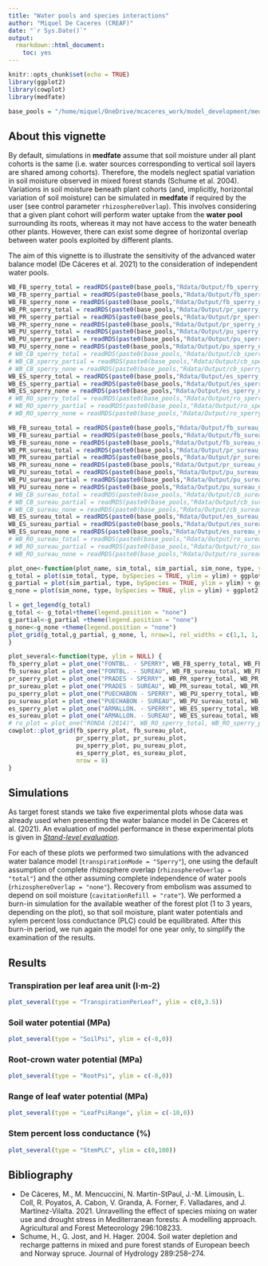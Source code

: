 ```yaml
---
title: "Water pools and species interactions"
author: "Miquel De Caceres (CREAF)"
date: "`r Sys.Date()`"
output:
  rmarkdown::html_document:
    toc: yes
---
```


```r
knitr::opts_chunk$set(echo = TRUE)
library(ggplot2)
library(cowplot)
library(medfate)

base_pools = "/home/miquel/OneDrive/mcaceres_work/model_development/medfate_development/PlantWaterPools/"
```

## About this vignette

By default, simulations in **medfate** assume that soil moisture under all plant cohorts is the same (i.e. water sources corresponding to vertical soil layers are shared among cohorts). Therefore, the models neglect spatial variation in soil moisture observed in mixed forest stands (Schume et al. 2004). Variations in soil moisture beneath plant cohorts (and, implicitly, horizontal variation of soil moisture) can be simulated in **medfate** if required by the user (see control parameter `rhizosphereOverlap`). This involves considering that a given plant cohort will perform water uptake from the **water pool** surrounding its roots, whereas it may not have access to the water beneath other plants. However, there can exist some degree of horizontal overlap between water pools exploited by different plants.

The aim of this vignette is to illustrate the sensitivity of the advanced water balance model (De Cáceres et al. 2021) to the consideration of independent water pools. 

```r
WB_FB_sperry_total = readRDS(paste0(base_pools,"Rdata/Output/fb_sperry_total.rds"))
WB_FB_sperry_partial = readRDS(paste0(base_pools,"Rdata/Output/fb_sperry_partial.rds"))
WB_FB_sperry_none = readRDS(paste0(base_pools,"Rdata/Output/fb_sperry_none.rds"))
WB_PR_sperry_total = readRDS(paste0(base_pools,"Rdata/Output/pr_sperry_total.rds"))
WB_PR_sperry_partial = readRDS(paste0(base_pools,"Rdata/Output/pr_sperry_partial.rds"))
WB_PR_sperry_none = readRDS(paste0(base_pools,"Rdata/Output/pr_sperry_none.rds"))
WB_PU_sperry_total = readRDS(paste0(base_pools,"Rdata/Output/pu_sperry_total.rds"))
WB_PU_sperry_partial = readRDS(paste0(base_pools,"Rdata/Output/pu_sperry_partial.rds"))
WB_PU_sperry_none = readRDS(paste0(base_pools,"Rdata/Output/pu_sperry_none.rds"))
# WB_CB_sperry_total = readRDS(paste0(base_pools,"Rdata/Output/cb_sperry_total.rds"))
# WB_CB_sperry_partial = readRDS(paste0(base_pools,"Rdata/Output/cb_sperry_partial.rds"))
# WB_CB_sperry_none = readRDS(paste0(base_pools,"Rdata/Output/cb_sperry_none.rds"))
WB_ES_sperry_total = readRDS(paste0(base_pools,"Rdata/Output/es_sperry_total.rds"))
WB_ES_sperry_partial = readRDS(paste0(base_pools,"Rdata/Output/es_sperry_partial.rds"))
WB_ES_sperry_none = readRDS(paste0(base_pools,"Rdata/Output/es_sperry_none.rds"))
# WB_RO_sperry_total = readRDS(paste0(base_pools,"Rdata/Output/ro_sperry_total.rds"))
# WB_RO_sperry_partial = readRDS(paste0(base_pools,"Rdata/Output/ro_sperry_partial.rds"))
# WB_RO_sperry_none = readRDS(paste0(base_pools,"Rdata/Output/ro_sperry_none.rds"))

WB_FB_sureau_total = readRDS(paste0(base_pools,"Rdata/Output/fb_sureau_total.rds"))
WB_FB_sureau_partial = readRDS(paste0(base_pools,"Rdata/Output/fb_sureau_partial.rds"))
WB_FB_sureau_none = readRDS(paste0(base_pools,"Rdata/Output/fb_sureau_none.rds"))
WB_PR_sureau_total = readRDS(paste0(base_pools,"Rdata/Output/pr_sureau_total.rds"))
WB_PR_sureau_partial = readRDS(paste0(base_pools,"Rdata/Output/pr_sureau_partial.rds"))
WB_PR_sureau_none = readRDS(paste0(base_pools,"Rdata/Output/pr_sureau_none.rds"))
WB_PU_sureau_total = readRDS(paste0(base_pools,"Rdata/Output/pu_sureau_total.rds"))
WB_PU_sureau_partial = readRDS(paste0(base_pools,"Rdata/Output/pu_sureau_partial.rds"))
WB_PU_sureau_none = readRDS(paste0(base_pools,"Rdata/Output/pu_sureau_none.rds"))
# WB_CB_sureau_total = readRDS(paste0(base_pools,"Rdata/Output/cb_sureau_total.rds"))
# WB_CB_sureau_partial = readRDS(paste0(base_pools,"Rdata/Output/cb_sureau_partial.rds"))
# WB_CB_sureau_none = readRDS(paste0(base_pools,"Rdata/Output/cb_sureau_none.rds"))
WB_ES_sureau_total = readRDS(paste0(base_pools,"Rdata/Output/es_sureau_total.rds"))
WB_ES_sureau_partial = readRDS(paste0(base_pools,"Rdata/Output/es_sureau_partial.rds"))
WB_ES_sureau_none = readRDS(paste0(base_pools,"Rdata/Output/es_sureau_none.rds"))
# WB_RO_sureau_total = readRDS(paste0(base_pools,"Rdata/Output/ro_sureau_total.rds"))
# WB_RO_sureau_partial = readRDS(paste0(base_pools,"Rdata/Output/ro_sureau_partial.rds"))
# WB_RO_sureau_none = readRDS(paste0(base_pools,"Rdata/Output/ro_sureau_none.rds"))
```

```r
plot_one<-function(plot_name, sim_total, sim_partial, sim_none, type, ylim = NULL) {
g_total = plot(sim_total, type, bySpecies = TRUE, ylim = ylim) + ggplot2::labs(title= paste0("Total overlap (shared)"))+ theme(axis.text.x = element_blank(), axis.ticks = element_blank())+ylab(plot_name)
g_partial = plot(sim_partial, type, bySpecies = TRUE, ylim = ylim) + ggplot2::labs(title= paste0("Partial overlap"))+ theme(axis.text.x = element_blank(), axis.ticks = element_blank())+ylab("")
g_none = plot(sim_none, type, bySpecies = TRUE, ylim = ylim) + ggplot2::labs(title= paste0("No overlap (independent)"))+ theme(axis.text.x = element_blank(), axis.ticks = element_blank())+ylab("")

l = get_legend(g_total)
g_total <- g_total+theme(legend.position = "none")
g_partial<-g_partial +theme(legend.position = "none")
g_none<-g_none +theme(legend.position = "none")
plot_grid(g_total,g_partial, g_none, l, nrow=1, rel_widths = c(1,1, 1, 0.5))
}
```

```r
plot_several<-function(type, ylim = NULL) {
fb_sperry_plot = plot_one("FONTBL. - SPERRY", WB_FB_sperry_total, WB_FB_sperry_partial, WB_FB_sperry_none, type, ylim)
fb_sureau_plot = plot_one("FONTBL. - SUREAU", WB_FB_sureau_total, WB_FB_sureau_partial, WB_FB_sureau_none, type, ylim)
pr_sperry_plot = plot_one("PRADES - SPERRY", WB_PR_sperry_total, WB_PR_sperry_partial, WB_PR_sperry_none, type, ylim)
pr_sureau_plot = plot_one("PRADES - SUREAU", WB_PR_sureau_total, WB_PR_sureau_partial, WB_PR_sureau_none, type, ylim)
pu_sperry_plot = plot_one("PUECHABON - SPERRY", WB_PU_sperry_total, WB_PU_sperry_partial, WB_PU_sperry_none, type, ylim)
pu_sureau_plot = plot_one("PUECHABON - SUREAU", WB_PU_sureau_total, WB_PU_sureau_partial, WB_PU_sureau_none, type, ylim)
es_sperry_plot = plot_one("ARMALLON. - SPERRY", WB_ES_sperry_total, WB_ES_sperry_partial, WB_ES_sperry_none, type, ylim)
es_sureau_plot = plot_one("ARMALLON. - SUREAU", WB_ES_sureau_total, WB_ES_sureau_partial, WB_ES_sureau_none, type, ylim)
# ro_plot = plot_one("RONDA (2014)", WB_RO_sperry_total, WB_RO_sperry_partial, WB_RO_sperry_none, type, ylim)
cowplot::plot_grid(fb_sperry_plot, fb_sureau_plot, 
                   pr_sperry_plot, pr_sureau_plot,
                   pu_sperry_plot, pu_sureau_plot,
                   es_sperry_plot, es_sureau_plot,
                   nrow = 8)
}

```

## Simulations
As target forest stands we take five experimental plots whose data was already used when presenting the water balance model in De Cáceres et al. (2021). An evaluation of model performance in these experimental plots is given in [*Stand-level evaluation*](https://emf-creaf.github.io/medfate/articles/evaluation/StandLevelEvaluation.html). 

For each of these plots we performed two simulations with the advanced water balance model (`transpirationMode = "Sperry"`), one using the default assumption of complete rhizosphere overlap (`rhizosphereOverlap = "total"`) and the other assuming complete independence of water pools (`rhizosphereOverlap = "none"`). Recovery from embolism was assumed to depend on soil moisture (`cavitationRefill = "rate"`). We performed a burn-in simulation for the available weather of the forest plot (1 to 3 years, depending on the plot), so that soil moisture, plant water potentials and xylem percent loss conductance (PLC) could be equilibrated. After this burn-in period, we run again the model for one year only, to simplify the examination of the results.


## Results
### Transpiration per leaf area unit (l·m-2)

```r
plot_several(type = "TranspirationPerLeaf", ylim = c(0,3.5))
```


### Soil water potential (MPa)


```r
plot_several(type = "SoilPsi", ylim = c(-8,0))
```


### Root-crown water potential (MPa)

```r
plot_several(type = "RootPsi", ylim = c(-8,0))
```


### Range of leaf water potential (MPa)


```r
plot_several(type = "LeafPsiRange", ylim = c(-10,0))
```

### Stem percent loss conductance (%)


```r
plot_several(type = "StemPLC", ylim = c(0,100))
```



## Bibliography

+ De Cáceres, M., M. Mencuccini, N. Martin-StPaul, J.-M. Limousin, L. Coll, R. Poyatos, A. Cabon, V. Granda, A. Forner, F. Valladares, and J. Martínez-Vilalta. 2021. Unravelling the effect of species mixing on water use and drought stress in Mediterranean forests: A modelling approach. Agricultural and Forest Meteorology 296:108233.
+ Schume, H., G. Jost, and H. Hager. 2004. Soil water depletion and recharge patterns in mixed and pure forest stands of European beech and Norway spruce. Journal of Hydrology 289:258–274.